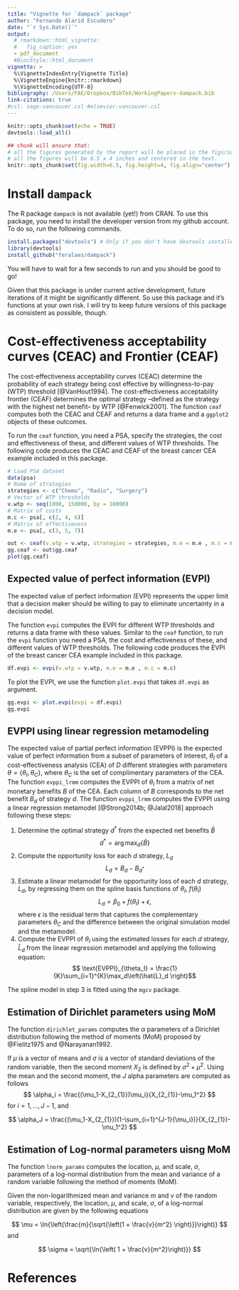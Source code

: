 ```yaml
---
title: "Vignette for `dampack` package"
author: "Fernando Alarid Escudero"
date: "`r Sys.Date()`"
output: 
  # rmarkdown::html_vignette:
  #   fig_caption: yes
  - pdf_document
  #BiocStyle::html_document
vignette: >
  %\VignetteIndexEntry{Vignette Title}
  %\VignetteEngine{knitr::rmarkdown}
  %\VignetteEncoding{UTF-8}
bibliography: /Users/FAE/Dropbox/BibTeX/WorkingPapers-dampack.bib
link-citations: true
#csl: sage-vancouver.csl #elsevier-vancouver.csl
---
```


```r
knitr::opts_chunk$set(echo = TRUE)
devtools::load_all()
```

```r
## chunk will ensure that:
# all the figures generated by the report will be placed in the figs/sub-directory
# all the figures will be 6.5 x 4 inches and centered in the text.
knitr::opts_chunk$set(fig.width=6.5, fig.height=4, fig.align="center")
```

# Install `dampack`

The R package `dampack` is not available (yet!) from CRAN. To use this package, you need to install the developer version from my github account. To do so, run the following commands.

```r
install.packages("devtools") # Only if you don't have devtools installed already
library(devtools)
install_github("feralaes/dampack")
```

You will have to wait for a few seconds to run and you should be good to go!

Given that this package is under current active development, future iterations of it might be significantly different. So use this package and it's functions at your own risk. I will try to keep future versions of this package as consistent as possible, though.

# Cost-effectiveness acceptability curves (CEAC) and Frontier (CEAF) 
The cost-effectiveness acceptability curves (CEAC) determine the probability of each strategy being cost effective by willingness-to-pay (WTP) threshold [@VanHout1994]. The cost-effectiveness acceptability frontier (CEAF) determines the optimal strategy --defined as the strategy with the highest net benefit-- by WTP [@Fenwick2001]. The function `ceaf` computes both the CEAC and CEAF and returns a data frame and a `ggplot2` objects of these outcomes.

To run the `ceaf` function, you need a PSA, specify the strategies, the cost and effectiveness of these, and different values of WTP thresholds. The following code produces the CEAC and CEAF of the breast cancer CEA example included in this package.

```r
# Load PSA dataset
data(psa)
# Name of strategies
strategies <- c("Chemo", "Radio", "Surgery")
# Vector of WTP thresholds
v.wtp <- seq(1000, 150000, by = 10000)
# Matrix of costs
m.c <- psa[, c(2, 4, 6)]
# Matrix of effectiveness
m.e <- psa[, c(3, 5, 7)]
```

```r
out <- ceaf(v.wtp = v.wtp, strategies = strategies, m.e = m.e , m.c = m.c)
gg.ceaf <- out$gg.ceaf
plot(gg.ceaf)
```

## Expected value of perfect information (EVPI)

The expected value of perfect information (EVPI) represents the upper limit that a decision maker should be willing to pay to eliminate uncertainty in a decision model. 

The function `evpi` computes the EVPI for different WTP thresholds and returns a data frame with these values. Similar to the `ceaf` function, to run the `evpi` function you need a PSA, the cost and effectiveness of these, and different values of WTP thresholds. The following code produces the EVPI of the breast cancer CEA example included in this package.

```r
df.evpi <- evpi(v.wtp = v.wtp, m.e = m.e , m.c = m.c)
```

To plot the EVPI, we use the function `plot.evpi` that takes `df.evpi` as argument.

```r
gg.evpi <- plot.evpi(evpi = df.evpi)
gg.evpi
```

## EVPPI using linear regression metamodeling
The expected value of partial perfect information (EVPPI) is the expected value of perfect information from a subset of parameters of interest, $\theta_I$ of a cost-effectiveness analysis (CEA) of $D$ different strategies with parameters $\theta = \{ \theta_I, \theta_C\}$, where $\theta_C$ is the set of complimentary parameters of the CEA. The function `evppi_lrmm` computes the EVPPI of $\theta_I$ from a matrix of net monetary benefits $B$ of the CEA. Each column of $B$ corresponds to the net benefit $B_d$ of strategy $d$. The function `evppi_lrmm` computes the EVPPI using a linear regression metamodel [@Strong2014b; @Jalal2018] approach following these steps:

1. Determine the optimal strategy $d^*$ from the expected net benefits $\bar{B}$
$$ d^* = \operatorname{arg\,max}_{d} \left\{\bar{B}\right\} $$
1. Compute the opportunity loss for each $d$ strategy, $L_d$
$$ L_d = B_d - B_{d^*} $$
1. Estimate a linear metamodel for the opportunity loss of each $d$ strategy, $L_d$, by regressing them on the spline basis functions of $\theta_I$, $f(\theta_I)$
$$ L_d = \beta_0 + f(\theta_I) + \epsilon,$$
where $\epsilon$ is the residual term that captures the complementary parameters $\theta_C$ and the difference between the original simulation model and the metamodel.
1. Compute the EVPPI of $\theta_I$ using the estimated losses for each $d$ strategy, $\hat{L}_d$ from the linear regression metamodel and applying the following equation:
$$ \text{EVPPI}_{\theta_I} = \frac{1}{K}\sum_{i=1}^{K}\max_d\left(\hat{L}_d \right)$$

The spline model in step 3 is fitted using the `mgcv` package.

## Estimation of Dirichlet parameters using MoM
The function `dirichlet_params` computes the $\alpha$ parameters of a Dirichlet distribution following the method of moments (MoM) proposed by @Fielitz1975 and @Narayanan1992.

If $\mu$ is a vector of means and $\sigma$ is a vector of standard deviations of the random variable, then the second moment $X_2$ is defined by $\sigma^2 + \mu^2$. Using the mean and the second moment, the $J$ alpha parameters are computed as follows
$$ \alpha_i = \frac{(\mu_1-X_{2_{1}})\mu_i}{X_{2_{1}}-\mu_1^2} $$
for $i = 1, \ldots, J-1$, and

$$ \alpha_J = \frac{(\mu_1-X_{2_{1}})(1-\sum_{i=1}^{J-1}{\mu_i})}{X_{2_{1}}-\mu_1^2} $$

## Estimation of Log-normal parameters uisng MoM
The function `lnorm_params` computes the location, $\mu$, and scale, $\sigma$, parameters of a log-normal distribution from the mean and variance of a random variable following the method of moments (MoM).

Given the non-logarithmized mean and variance $m$ and $v$ of the random variable, respectively, the location, $\mu$, and scale, $\sigma$, of a log-normal distribution are given by the following equations

$$ \mu = \ln{\left(\frac{m}{\sqrt{\left(1 + \frac{v}{m^2} \right)}}\right)} $$
and

$$ \sigma = \sqrt{\ln{\left( 1 + \frac{v}{m^2}\right)}} $$

<!-- ## Vignette Info -->

<!-- Note the various macros within the `vignette` section of the metadata block above. These are required in order to instruct R how to build the vignette. Note that you should change the `title` field and the `\VignetteIndexEntry` to match the title of your vignette. -->

<!-- ## Styles -->

<!-- The `html_vignette` template includes a basic CSS theme. To override this theme you can specify your own CSS in the document metadata as follows: -->

<!--     output:  -->
<!--       rmarkdown::html_vignette: -->
<!--         css: mystyles.css -->

<!-- ## More Examples -->

<!-- You can write math expressions, e.g. $Y = X\beta + \epsilon$, footnotes^[A footnote here.], and tables, e.g. using `knitr::kable()`. -->

<!-- ```{r, echo=FALSE, results='asis'} -->
<!-- knitr::kable(head(mtcars, 10)) -->
<!-- ``` -->

<!-- Also a quote using `>`: -->

<!-- > "He who gives up [code] safety for [code] speed deserves neither." -->
<!-- ([via](https://twitter.com/hadleywickham/status/504368538874703872)) -->

# References
